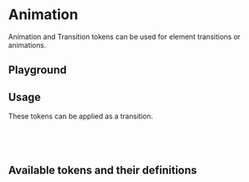 
<Meta of={AnimationStories} />

# Animation

<div
  dangerouslySetInnerHTML={{
    __html: createSourceCodeLink({ link: 'core/tokens/base_tokens.css' }).outerHTML,
  }}
></div>

Animation and Transition tokens can be used for element transitions or animations.

## Playground

<Canvas of={AnimationStories.Default} />
<Controls of={AnimationStories.Default} />

## Usage

These tokens can be applied as a transition.

```css
transition: var(--op-transition-input);
// or
animation: var(--op-animation-flash);
```

## Available tokens and their definitions

<DesignTokenDocBlock categoryName="Transition" viewType="card" />

<DesignTokenDocBlock categoryName="Animation" viewType="card" />
